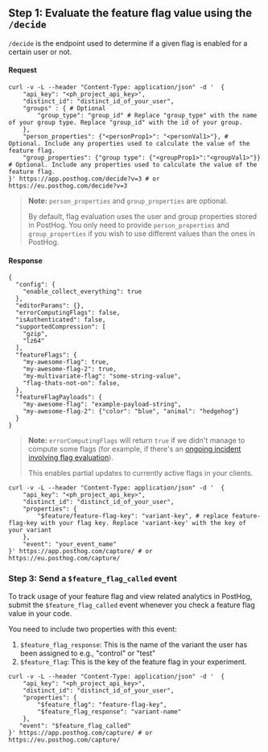 ## Step 1: Evaluate the feature flag value using the `/decide`

`/decide` is the endpoint used to determine if a given flag is enabled for a certain user or not.

#### Request

```shell
curl -v -L --header "Content-Type: application/json" -d '  {
    "api_key": "<ph_project_api_key>",
    "distinct_id": "distinct_id_of_your_user",
    "groups" : { # Optional
        "group_type": "group_id" # Replace "group_type" with the name of your group type. Replace "group_id" with the id of your group.
    },
    "person_properties": {"<personProp1>": "<personVal1>"}, # Optional. Include any properties used to calculate the value of the feature flag.
    "group_properties": {"group type": {"<groupProp1>":"<groupVal1>"}} # Optional. Include any properties used to calculate the value of the feature flag.
}' https://app.posthog.com/decide?v=3 # or https://eu.posthog.com/decide?v=3
```

> **Note:** `person_properties` and `group_properties` are optional. 
> 
> By default, flag evaluation uses the user and group properties stored in PostHog. You only need to provide `person_properties` and `group_properties` if you wish to use different values than the ones in PostHog.

#### Response

```shell
{
  "config": {
    "enable_collect_everything": true
  },
  "editorParams": {},
  "errorComputingFlags": false,
  "isAuthenticated": false,
  "supportedCompression": [
    "gzip",
    "lz64"
  ],
  "featureFlags": {
    "my-awesome-flag": true,
    "my-awesome-flag-2": true,
    "my-multivariate-flag": "some-string-value",
    "flag-thats-not-on": false,
  },
  "featureFlagPayloads": {
    "my-awesome-flag": "example-payload-string",
    "my-awesome-flag-2": {"color": "blue", "animal": "hedgehog"}
  }
}
```

> **Note:** `errorComputingFlags` will return `true` if we didn't manage to compute some flags (for example, if there's an [ongoing incident involving flag evaluation](https://status.posthog.com/)). 
> 
> This enables partial updates to currently active flags in your clients.


<IncludePropertyInEvents />

```shell
curl -v -L --header "Content-Type: application/json" -d '  {
    "api_key": "<ph_project_api_key>",
    "distinct_id": "distinct_id_of_your_user",
    "properties": {
        "$feature/feature-flag-key": "variant-key", # replace feature-flag-key with your flag key. Replace 'variant-key' with the key of your variant
    },
    "event": "your_event_name"
}' https://app.posthog.com/capture/ # or https://eu.posthog.com/capture/
```

### Step 3: Send a `$feature_flag_called` event

To track usage of your feature flag and view related analytics in PostHog, submit the `$feature_flag_called` event whenever you check a feature flag value in your code.

You need to include two properties with this event:

1. `$feature_flag_response`: This is the name of the variant the user has been assigned to e.g., "control" or "test"
2. `$feature_flag`: This is the key of the feature flag in your experiment.

```shell
curl -v -L --header "Content-Type: application/json" -d '  {
    "api_key": "<ph_project_api_key>",
    "distinct_id": "distinct_id_of_your_user",
    "properties": {
        "$feature_flag": "feature-flag-key",
        "$feature_flag_response": "variant-name"
    },
   "event": "$feature_flag_called"
}' https://app.posthog.com/capture/ # or https://eu.posthog.com/capture/
```